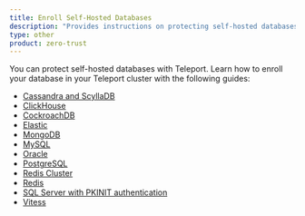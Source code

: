 ```yaml
---
title: Enroll Self-Hosted Databases
description: "Provides instructions on protecting self-hosted databases in your infrastructure with Teleport."
type: other
product: zero-trust
---
```


You can protect self-hosted databases with Teleport. Learn how to enroll your
database in your Teleport cluster with the following guides:

- [Cassandra and
  ScyllaDB](cassandra-self-hosted.mdx)
- [ClickHouse](clickhouse-self-hosted.mdx)
- [CockroachDB](cockroachdb-self-hosted.mdx)
- [Elastic](elastic.mdx)
- [MongoDB](mongodb-self-hosted.mdx)
- [MySQL](mysql-self-hosted.mdx)
- [Oracle](oracle-self-hosted.mdx)
- [PostgreSQL](postgres-self-hosted.mdx)
- [Redis Cluster](redis-cluster.mdx)
- [Redis](redis.mdx)
- [SQL Server with PKINIT
  authentication](sql-server-ad-pkinit.mdx)
- [Vitess](vitess.mdx)

